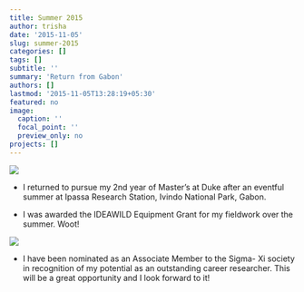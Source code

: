 ```yaml
---
title: Summer 2015
author: trisha
date: '2015-11-05'
slug: summer-2015
categories: []
tags: []
subtitle: ''
summary: 'Return from Gabon'
authors: []
lastmod: '2015-11-05T13:28:19+05:30'
featured: no
image:
  caption: ''
  focal_point: ''
  preview_only: no
projects: []
---
```

![](/news/summer2015/2019-07-30-summer-2015_files/chameleon.png)

+ I returned to pursue my 2nd year of Master's at Duke after an eventful summer at Ipassa Research Station, Ivindo National Park, Gabon.


+ I was awarded the IDEAWILD Equipment Grant for my fieldwork over the summer. Woot! 

![](/news/summer2015/2019-07-30-summer-2015_files/ideawild.png)

+ I have been nominated as an Associate Member to the Sigma- Xi society in recognition of my potential as an outstanding career researcher. This will be a great opportunity and I look forward to it!